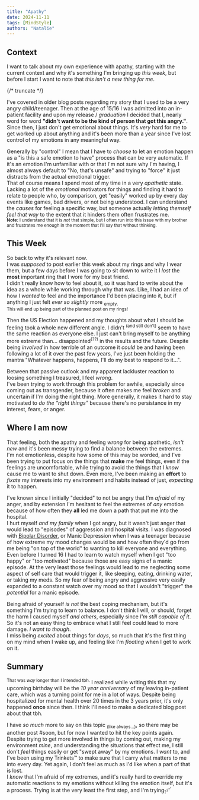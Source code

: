 ```yaml
---
title: "Apathy"
date: 2024-11-11
tags: [MindStyle]
authors: "Natalie"
---
```


## Context 

I want to talk about my own experience with apathy, starting with the current context and why it's something I'm bringing up *this week*, but before I start I want to note that *this isn't a new thing for me*.  

{/* truncate */}

I've covered in older blog posts regarding my story that I used to be a very angry child/teenager. Then at the age of 15/16 I was admitted into an in-patient facility and upon my release / *graduation* I decided that I, nearly word for word **"didn't want to be the kind of person that got this angry."**.  
Since then, I just don't get emotional about things. It's *very* hard for me to get worked up about anything and it's been more than a year since I've lost control of my emotions in any meaningful way.  
  
Generally by "control" I mean that I have to *choose* to let an emotion happen as a "is this a safe emotion to have" process that can be very automatic. If it's an emotion I'm unfamiliar with or that I'm not sure why I'm having, I almost always default to "No, that's unsafe" and trying to "force" it just distracts from the actual emotional trigger.  
That of course means I spend most of my time in a very *apathetic* state. Lacking a lot of the *emotional* motivators for things and finding it hard to relate to people who, by comparison, get "easily" worked up by every day events like games, bad drivers, or not being understood. I can understand the *causes* for feeling a specific way, but someone actually *letting themself feel that way* to the extent that it hinders them often frustrates me.  
<sub>**Note:** I understand that it is *not* that simple, but I often run into this issue with my brother and frustrates me enough in the moment that I'll say that without thinking.</sub>

## This Week 

So back to why it's relevant now.  
I was *supposed* to post earlier this week about my rings and why I wear them, but a few days before I was going to sit down to write it I *lost* the **most** important ring that I wore for my best friend.   
I didn't really know how to feel about it, so it was hard to write about the idea as a whole while working through why that was. Like, I had an idea of how I *wanted* to feel and the importance I'd been placing into it, but if anything I just felt *ever so slightly* more <sub>empty.</sub>  
<sub>This will end up being part of the planned post on my rings!</sub>
  
Then the US Election happened and my thoughts about what I should be feeling took a whole new different angle. I didn't <sup>\(and still don't\)</sup> seem to have the same reaction as everyone else. I just can't bring myself to be anything more extreme than... disappointed<sup>\(??\)</sup> in the results and the future. Despite being *involved* in how terrible of an outcome it *could* be and having been following a lot of it over the past few years, I've just been holding the mantra "Whatever happens, happens, I'll do my best to respond to it...".  

Between that passive outlook and my apparent lackluster reaction to loosing something I treasured, I feel *wrong*.  
I've been trying to work through this problem for awhile, especially since coming out as transgender, because it often makes me feel *broken* and uncertain if I'm doing the right thing. More generally, it makes it hard to stay motivated to *do the "right things"* because there's no persistance in my interest, fears, or anger. 

## Where I am now 

That feeling, both the apathy and feeling *wrong* for being apathetic, *isn't new* and it's been messy trying to find a balance between the extremes.  
I'm not emotionless, despite how some of this may be worded, and I've been trying to put focus on the things that **make** me feel things, even if the feelings are uncomfortable, while trying to avoid the things that I *know* cause me to want to shut down. Even more, I've been making an **effort** to *fixate* my interests into my environment and habits instead of just, *expecting* it to happen.  

I've known since I initially "decided" to not be angry that I'm *afraid* of my anger, and by extension I'm hesitant to feel the extremes of *any* emotion because of how often they **all** led me down a path that put me into the hospital.  
I hurt myself *and my family* when I got angry, but it wasn't just anger that would lead to "episodes" of aggression and hospital visits. I was diagnosed with [Bipolar Disorder](https://my.clevelandclinic.org/health/diseases/9294-bipolar-disorder), or Manic Depression when I was a teenager because of how extreme my mood changes would be and how often they'd go from me being "on top of the world" to wanting to kill everyone and everything.  
Even before I turned 16 I had to learn to watch myself when I got "too happy" or "too motivated" because those are easy signs of a manic episode. At the very least those feelings would lead to me neglecting some aspect of self care that would trigger it, like sleeping, eating, drinking water, or taking my meds. So my fear of being angry and aggressive very easily expanded to a constant watch over my mood so that I wouldn't "trigger" the *potential* for a manic episode.  
  
Being afraid of yourself *is not* the best coping mechanism, but it's something I'm trying to learn to balance. I don't think I will, or should, forget the harm I caused myself *and others*, especially since *I'm still capable of it*. So it's not an easy thing to embrace what I still feel could lead to more damage. *I want to though*.  
I miss being *excited* about things for *days*, so much that it's the first thing on my mind when I wake up, and feeling like I'm *floating* when I get to work on it. 

## Summary 

<sup>That was *way* longer than I intended tbh.</sup> I realized while writing this that my upcoming birthday will be the *10 year anniversary* of my leaving in-patient care, which was a turning point for me in a lot of ways. Despite being hospitalized for mental health over 20 times in the 3 years prior, it's only happened **once** since then. I think I'll need to make a dedicated blog post about that tbh.  
  
I have *so much* more to say on this topic <sub>\(like always...\)</sub>, so there may be another post #soon, but for now I wanted to hit the key points again.  
Despite trying to get more involved in things by coming out, making my environment *mine*, and understanding the situations that effect me, I still don't *feel* things easily or get "swept away" by my emotions. I *want* to, and I've been using my Trinkets™ to make sure that I carry what matters to me into every day. Yet again, I don't feel as much as I'd like when a part of that is lost.  
I *know* that I'm afraid of my extremes, and it's really hard to override my automatic reactions to my emotions without killing the emotion itself, but it's a process. Trying is at the very least the first step, and I'm trying<sub>?<sup>?<sup>?<sup>?</sup></sup></sup></sub>